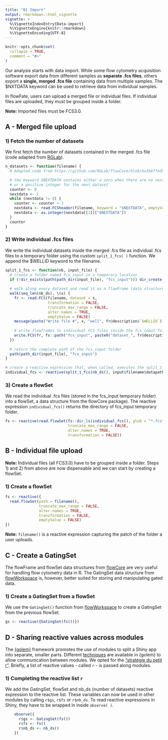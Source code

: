 ```yaml
---
title: "01 Import"
output: rmarkdown::html_vignette
vignette: >
  %\VignetteIndexEntry{Data-import}
  %\VignetteEngine{knitr::rmarkdown}
  %\VignetteEncoding{UTF-8}
---
```


```r
knitr::opts_chunk$set(
  collapse = TRUE,
  comment = "#>"
)
```

Our analysis starts with data import. While some flow cytometry acquisition software export data from different samples as **separate .fcs files**, others export a **single, merged .fcs file** containing data from multiple samples. The $NXTDATA keyword can be used to retrieve data from individual samples. 

In flowFate, users can upload a merged file or individual files. If individual files are uploaded, they must be grouped inside a folder.

**Note:** Imported files must be FCS3.0. 

## A - Merged file upload
### 1) Fetch the number of datasets
We first fetch the number of datasets contained in the merged .fcs file (code adapted from [RGLab](https://github.com/RGLab/flowCore/blob/ba3b6ffed5310c1c0618487ab163c0142d8cab8f/R/IO.R)).


```r
n_datasets <- function(filename) {
  # Adapted code from https://github.com/RGLab/flowCore/blob/ba3b6ffed5310c1c0618487ab163c0142d8cab8f/R/IO.R

  # the keyword $NEXTDATA contains either a zero when there are no next data
  # or a positive integer for the next dataset
  counter <- 0
  nextdata <- 1
  while (nextdata != 0) {
    counter <- counter + 1
    nextdata <- read.FCSheader(filename, keyword = "$NEXTDATA", emptyValue = FALSE, dataset = counter)
    nextdata <- as.integer(nextdata[[1]]["$NEXTDATA"])
  }
  counter
}
```


### 2) Write individual .fcs files
We write the individual datasets inside the merged .fcs file as individual .fcs files to a temporary folder using the custom `split_1_fcs( )` function. We append the $WELLID keyword to the filename.

```r
split_1_fcs <- function(nb, input_file) {
  # create a folder named fcs_input in a temporary location
  if (!dir_exists(path(path_dir(input_file), "fcs_input"))) dir_create(path(path_dir(input_file), "fcs_input"))
  
  # walk along every dataset and read it as a flowFrame (data structure from flowCore)
  walk(seq_len(nb_ds), \(x) {
    fr <- read.FCS(filename, dataset = x,
                   transformation = FALSE,
                   truncate_max_range = FALSE,
                   alter.names = TRUE,
                   emptyValue = FALSE)
    message(paste("Write file #", x, "well", fr@description$`$WELLID`))
    
    # write flowframes to individual FCS files inside the fcs_input folder
    write.FCS(fr, fs::path("fcs_input", paste0("dataset_", fr@description$`$WELLID`, ".fcs")))
  })
  
  # return the complete path of the fcs_input folder
  path(path_dir(input_file), "fcs_input")
}

# create a reactive expression that, when called, executes the split_1_fcs() function and returns a directory
individual_fcs <- reactive(split_1_fcs(nb_ds(), input$filename$datapath))
```

### 3) Create a flowSet
We read the individual .fcs files (stored in the fcs_input temporary folder) into a flowSet, a data structure from the flowCore package). The reactive expression `individual_fcs()` returns the directory of fcs_input temporary folder.

```r
fs <- reactive(read.flowSet(fs::dir_ls(individual_fcs(), glob = "*.fcs"), 
                            truncate_max_range = FALSE,
                            alter.names = TRUE,
                            transformation = FALSE))
```

## B - Individual file upload

**Note: **Individual files (all FCS3.0) have to be grouped inside a folder. Steps 1) and 2) from above are now dispensable and we can start by creating a flowSet.

### 1) Create a flowSet
```r
fs <- reactive({
  read.flowSet(path = filename(),
               truncate_max_range = FALSE,
               alter.names = TRUE,
               transformation = FALSE,
               emptyValue = FALSE)
})
```

**Note:** `filename()` is a reactive expression capturing the patch of the folder a user uploads.

## C - Create a GatingSet
The flowFrame and flowSet data structures from [flowCore](https://bioconductor.org/packages/release/bioc/html/flowCore.html) are very useful for handling flow cytometry data in R. The GatingSet data structure from [flowWorkspace](https://www.bioconductor.org/packages/release/bioc/html/flowWorkspace.html) is, however, better suited for storing and manipulating gated data.

### 1) Create a GatingSet from a flowSet
We use the `GatingSet()` function from [flowWorkspace](https://www.bioconductor.org/packages/release/bioc/html/flowWorkspace.html) to create a GatingSet from the previous flowSet.

```r
gs <- reactive({GatingSet(fs())})
```


## D - Sharing reactive values across modules
The [{golem}](https://thinkr-open.github.io/golem/) framework promotes the use of modules to split a Shiny app into separate, smaller parts. Different [techniques](https://engineering-shiny.org/common-app-caveats.html?q=sharing%20data%20#a.-sharing-data-across-modules) are available in {golem} to allow communication between modules. 
We opted for the ["stratégie du petit r"](https://engineering-shiny.org/structuring-project.html?q=strat#b.-the-strat%C3%A9gie-du-petit-r). Briefly, a list of reactive values - called ```r``` - is passed along modules. 

### 1) Completing the reactive list ```r``` 
We add the GatingSet, flowSet and nb_ds (number of datasets) reactive expression to the reactive list. These variables can now be used in other modules by calling ```r$gs```, ```r$fs``` or ```r$nb_ds```. To read reactive expressions in Shiny, they have to be wrapped in inside `observe( )`.

```r
    observe({
      r$gs <- GatingSet(fs())
      r$fs <- fs()
      r$nb_ds <- nb_ds()
    })
```
